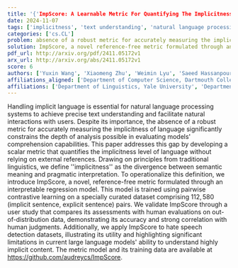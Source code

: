 ```yaml
---
title: '{'ImpScore: A Learnable Metric For Quantifying The Implicitness Level of Language'}'
date: 2024-11-07
tags: ['implicitness', 'text understanding', 'natural language processing', 'large language models', 'pairwise contrastive learning', 'implicit language', 'pragmatic interpretation', 'semantic meaning', 'scalar metric', 'hate speech detection', 'comprehension capabilities']
categories: ['cs.CL']
problem: absence of a robust metric for accurately measuring the implicitness of language
solution: ImpScore, a novel reference-free metric formulated through an interpretable regression model
pdf_url: http://arxiv.org/pdf/2411.05172v1
arx_url: http://arxiv.org/abs/2411.05172v1
score: 6
authors: ['Yuxin Wang', 'Xiaomeng Zhu', 'Weimin Lyu', 'Saeed Hassanpour', 'Soroush Vosoughi']
affiliations_aligned: ['Department of Computer Science, Dartmouth College', 'Department of Linguistics, Yale University', 'Department of Computer Science, Stony Brook University', 'Department of Computer Science, Dartmouth College', 'Department of Computer Science, Dartmouth College']
affiliations: ['Department of Linguistics, Yale University', 'Department of Computer Science, Dartmouth College', 'Department of Computer Science, Stony Brook University']
---
```



Handling implicit language is essential for natural language processing systems to achieve precise text understanding and facilitate natural interactions with users. Despite its importance, the absence of a robust metric for accurately measuring the implicitness of language significantly constrains the depth of analysis possible in evaluating models' comprehension capabilities. This paper addresses this gap by developing a scalar metric that quantifies the implicitness level of language without relying on external references. Drawing on principles from traditional linguistics, we define ''implicitness'' as the divergence between semantic meaning and pragmatic interpretation. To operationalize this definition, we introduce ImpScore, a novel, reference-free metric formulated through an interpretable regression model. This model is trained using pairwise contrastive learning on a specially curated dataset comprising $112,580$ (implicit sentence, explicit sentence) pairs. We validate ImpScore through a user study that compares its assessments with human evaluations on out-of-distribution data, demonstrating its accuracy and strong correlation with human judgments. Additionally, we apply ImpScore to hate speech detection datasets, illustrating its utility and highlighting significant limitations in current large language models' ability to understand highly implicit content. The metric model and its training data are available at https://github.com/audreycs/ImpScore.